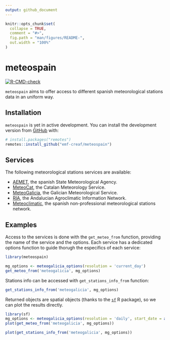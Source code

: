 ```yaml
---
output: github_document
---
```


<!-- README.md is generated from README.Rmd. Please edit that file -->

```r
knitr::opts_chunk$set(
  collapse = TRUE,
  comment = "#>",
  fig.path = "man/figures/README-",
  out.width = "100%"
)
```

# meteospain

<!-- badges: start -->
[![R-CMD-check](https://github.com/emf-creaf/meteospain/workflows/R-CMD-check/badge.svg)](https://github.com/emf-creaf/meteospain/actions)
<!-- badges: end -->

`meteospain` aims to offer access to different spanish meteorological stations data in an uniform way.

## Installation

`meteospain` is yet in active development. You can install the development version from
[GitHub](https://github.com/) with:

``` r
# install.packages("remotes")
remotes::install_github("emf-creaf/meteospain")
```

## Services

The following meteorological stations services are available:

  - [AEMET](http://www.aemet.es/en/portada), the spanish State Meteorological Agency.
  - [MeteoCat](https://meteo.cat), the Catalan Meteorology Service.
  - [MeteoGalicia](https://www.meteogalicia.gal/web/inicio.action), the Galician Meteorological Service.
  - [RIA](https://www.juntadeandalucia.es/agriculturaypesca/ifapa/riaweb/web/), the Andalucian Agroclimatic
  Information Network.
  - [Meteoclimatic](https://www.meteoclimatic.net/), the spanish non-professional meteorological stations 
  network.


## Examples

Access to the services is done with the `get_meteo_from` function, providing the name of the service and
the options. Each service has a dedicated options function to guide thorugh the especifics of each service:

```r
library(meteospain)

mg_options <- meteogalicia_options(resolution = 'current_day')
get_meteo_from('meteogalicia', mg_options)
```

Stations info can be accessed with `get_stations_info_from` function:

```r
get_stations_info_from('meteogalicia', mg_options)
```

Returned objects are spatial objects (thanks to the [`sf`](https://r-spatial.github.io/sf/) R package), so we
can plot the results directly.

```r
library(sf)
mg_options <- meteogalicia_options(resolution = 'daily', start_date = as.Date('2021-04-25'))
plot(get_meteo_from('meteogalicia', mg_options))

plot(get_stations_info_from('meteogalicia', mg_options))
```

